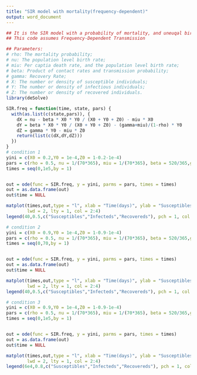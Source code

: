 ```yaml
---
title: "SIR model with mortality(frequency-dependent)"
output: word_document
---
```


```r
## It is the SIR model with a probability of mortality, and uneuqal births and deaths.
## This code assumes Frequency-Dependent Transmission

## Parameters:
# rho: The mortality probability;
# nu: The population level birth rate;
# miu: Per captia death rate, and the population level birth rate;
# beta: Product of contact rates and transmission probability;
# gamma: Recovery Rate;
# X: The number or density of susceptible individuals;
# Y: The number or density of infectious individuals;
# Z: The number or density of recovered individuals.
library(deSolve)

SIR.freq = function(time, state, pars) {
  with(as.list(c(state,pars)), {
    dX = nu - beta * X0 * Y0 / (X0 + Y0 + Z0) - miu * X0
    dY = beta * X0 * Y0 / (X0 + Y0 + Z0) - (gamma+miu)/(1-rho) * Y0
    dZ = gamma * Y0 - miu * Z0
    return(list(c(dX,dY,dZ)))
  })
}
# condition 1
yini = c(X0 = 0.2,Y0 = 1e-4,Z0 = 1-0.2-1e-4)
pars = c(rho = 0.5, nu = 1/(70*365), miu = 1/(70*365), beta = 520/365,gamma = 1/7)                                                         
times = seq(0,1e5,by = 1)


out = ode(func = SIR.freq, y = yini, parms = pars, times = times)
out = as.data.frame(out)
out$time = NULL

matplot(times,out,type = "l", xlab = "Time(days)", ylab = "Susceptibles and Recovereds", main = "SIR Model with a probability of mortality",
        lwd = 2, lty = 1, col = 2:4)
legend(40,0.5,c("Susceptibles","Infecteds","Recovereds"), pch = 1, col = 2:4,bty = "n")

# condition 2
yini = c(X0 = 0.9,Y0 = 1e-4,Z0 = 1-0.9-1e-4)
pars = c(rho = 0.5, nu = 1/(70*365), miu = 1/(70*365), beta = 520/365,gamma = 1/7)                                                         
times = seq(0,70,by = 1)


out = ode(func = SIR.freq, y = yini, parms = pars, times = times)
out = as.data.frame(out)
out$time = NULL

matplot(times,out,type = "l", xlab = "Time(days)", ylab = "Susceptibles and Recovereds", main = "SIR Model with a probability of mortality",
        lwd = 2, lty = 1, col = 2:4)
legend(40,0.5,c("Susceptibles","Infecteds","Recovereds"), pch = 1, col = 2:4,bty = "n")

# condition 3
yini = c(X0 = 0.9,Y0 = 1e-4,Z0 = 1-0.9-1e-4)
pars = c(rho = 0.5, nu = 1/(70*365), miu = 1/(70*365), beta = 520/365,gamma = 1/7)                                                         
times = seq(0,1e5,by = 1)


out = ode(func = SIR.freq, y = yini, parms = pars, times = times)
out = as.data.frame(out)
out$time = NULL

matplot(times,out,type = "l", xlab = "Time(days)", ylab = "Susceptibles and Recovereds", main = "SIR Model with a probability of mortality",
        lwd = 2, lty = 1, col = 2:4)
legend(6e4,0.8,c("Susceptibles","Infecteds","Recovereds"), pch = 1, col = 2:4,bty = "n")
```

